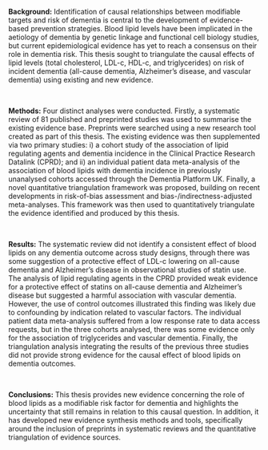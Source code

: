 <!-- TODO This needs to be less than 300 words! -->


__Background:__ Identification of causal relationships between modifiable targets and risk of dementia is central to the development of evidence-based prevention strategies. Blood lipid levels have been implicated in the aetiology of dementia by genetic linkage and functional cell biology studies, but current epidemiological evidence has yet to reach a consensus on their role in dementia risk. This thesis sought to triangulate the causal effects of lipid levels (total cholesterol, LDL-c, HDL-c, and triglycerides) on risk of incident dementia (all-cause dementia, Alzheimer's disease, and vascular dementia) using existing and new evidence.

&nbsp;

__Methods:__ Four distinct analyses were conducted. Firstly, a systematic review of 81 published and preprinted studies was used to summarise the existing evidence base. Preprints were searched using a new research tool created as part of this thesis. The existing evidence was then supplemented via two primary studies: i) a cohort study of the association of lipid regulating agents and dementia incidence in the Clinical Practice Research Datalink (CPRD); and ii) an individual patient data meta-analysis of the association of blood lipids with dementia incidence in previously unanalysed cohorts accessed through the Dementia Platform UK. Finally, a novel quantitative triangulation framework was proposed, building on recent developments in risk-of-bias assessment and bias-/indirectness-adjusted meta-analyses. This framework was then used to quantitatively triangulate the evidence identified and produced by this thesis.

&nbsp;

__Results:__ The systematic review did not identify a consistent effect of blood lipids on any dementia outcome across study designs, through there was some suggestion of a protective effect of LDL-c lowering on all-cause dementia and Alzheimer’s disease in observational studies of statin use. The analysis of lipid regulating agents in the CPRD provided weak evidence for a protective effect of statins on all-cause dementia and Alzheimer's disease but suggested a harmful association with vascular dementia. However, the use of control outcomes illustrated this finding was likely due to confounding by indication related to vascular factors. The individual patient data meta-analysis suffered from a low response rate to data access requests, but in the three cohorts analysed, there was some evidence only for the association of triglycerides and vascular dementia. Finally, the triangulation analysis integrating the results of the previous three studies did not provide strong evidence for the causal effect of blood lipids on dementia outcomes.

&nbsp;

__Conclusions:__
This thesis provides new evidence concerning the role of blood lipids as a modifiable risk factor for dementia and highlights the uncertainty that still remains in relation to this causal question. In addition, it has developed new evidence synthesis methods and tools, specifically around the inclusion of preprints in systematic reviews and the quantitative triangulation of evidence sources.



